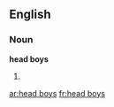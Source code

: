 ==English==

===Noun===
'''head boys'''

# {{plural of|head boy}}

[[ar:head boys]]
[[fr:head boys]]